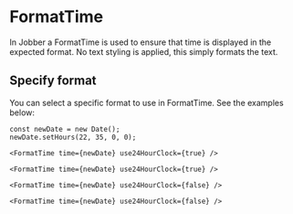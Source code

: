 
<Meta title="Components/Utilities/FormatTime" />

# FormatTime

In Jobber a FormatTime is used to ensure that time is displayed in the expected
format. No text styling is applied, this simply formats the text.

## Specify format

You can select a specific format to use in FormatTime. See the examples below:

```tsx
const newDate = new Date();
newDate.setHours(22, 35, 0, 0);

<FormatTime time={newDate} use24HourClock={true} />

<FormatTime time={newDate} use24HourClock={true} />

<FormatTime time={newDate} use24HourClock={false} />

<FormatTime time={newDate} use24HourClock={false} />
```
